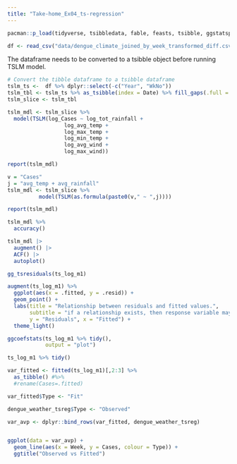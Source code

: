 ```yaml
---
title: "Take-home_Ex04_ts-regression"
---
```


```r
pacman::p_load(tidyverse, tsibbledata, fable, feasts, tsibble, ggstatsplot, performance)

```

```r
df <- read_csv("data/dengue_climate_joined_by_week_transformed_diff.csv")

```

The dataframe needs to be converted to a tsibble object before running TSLM model.

```r
# Convert the tibble dataframe to a tsibble dataframe
tslm_ts <-  df %>% dplyr::select(-c("Year", "WkNo"))
tslm_tbl <- tslm_ts %>% as_tsibble(index = Date) %>% fill_gaps(.full = TRUE) %>% fill(colnames(tslm_ts))
tslm_slice <- tslm_tbl
```

```r
tslm_mdl <- tslm_slice %>%
  model(TSLM(log_Cases ~ log_tot_rainfall +
                  log_avg_temp + 
                  log_max_temp +
                  log_min_temp +
                  log_avg_wind +
                  log_max_wind))

report(tslm_mdl)

```

```r
v = "Cases"
j = "avg_temp + avg_rainfall"
tslm_mdl <- tslm_slice %>%
          model(TSLM(as.formula(paste0(v," ~ ",j))))

report(tslm_mdl)
```

```r
tslm_mdl %>%
  accuracy()
```

```r
tslm_mdl |>
  augment() |>
  ACF() |>
  autoplot()
```

```r
gg_tsresiduals(ts_log_m1)

```

```r
augment(ts_log_m1) %>%
  ggplot(aes(x = .fitted, y = .resid)) +
  geom_point() +
  labs(title = "Relationship between residuals and fitted values.",
       subtitle = "if a relationship exists, then response variable may require transformation.",
       y = "Residuals", x = "Fitted") +
  theme_light()

```

```r
ggcoefstats(ts_log_m1 %>% tidy(), 
            output = "plot")

```

```r
ts_log_m1 %>% tidy()
```

```r
var_fitted <- fitted(ts_log_m1)[,2:3] %>% 
  as_tibble() #%>% 
  #rename(Cases=.fitted)

var_fitted$Type <- "Fit"

dengue_weather_tsreg$Type <- "Observed"

var_avp <- dplyr::bind_rows(var_fitted, dengue_weather_tsreg)


ggplot(data = var_avp) +
  geom_line(aes(x = Week, y = Cases, colour = Type)) +
  ggtitle("Observed vs Fitted")

```
